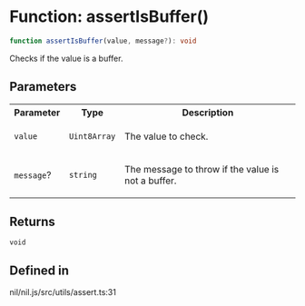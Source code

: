 # Function: assertIsBuffer()

```ts
function assertIsBuffer(value, message?): void
```

Checks if the value is a buffer.

## Parameters

<table>
<tr>
<th>Parameter</th>
<th>Type</th>
<th>Description</th>
</tr>
<tr>
<td>

`value`

</td>
<td>

`Uint8Array`

</td>
<td>

The value to check.

</td>
</tr>
<tr>
<td>

`message`?

</td>
<td>

`string`

</td>
<td>

The message to throw if the value is not a buffer.

</td>
</tr>
</table>

## Returns

`void`

## Defined in

nil/nil.js/src/utils/assert.ts:31
